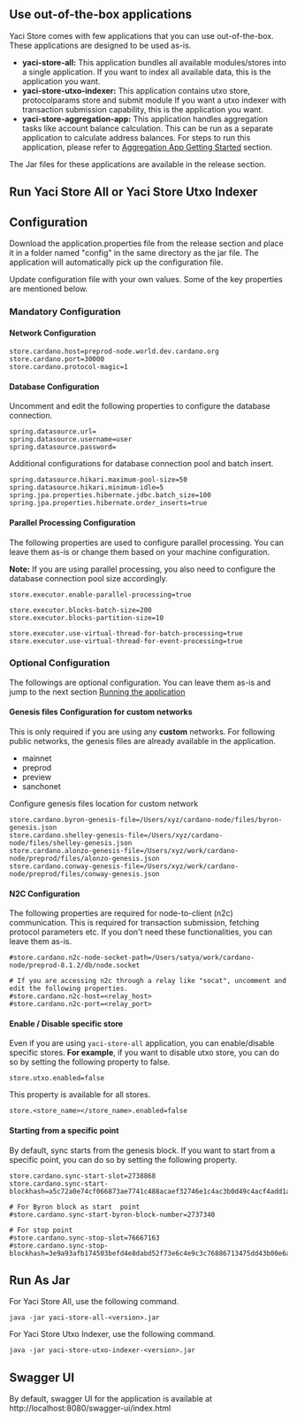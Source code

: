 ## Use out-of-the-box applications

Yaci Store comes with few applications that you can use out-of-the-box. These applications are designed to be used as-is.

- **yaci-store-all:** This application bundles all available modules/stores into a single application. If you want to index all available data, this is the application you want.
- **yaci-store-utxo-indexer:** This application contains utxo store,  protocolparams store and submit module If you want a utxo indexer with transaction submission capability, this is the application you want.
- **yaci-store-aggregation-app:** This application handles aggregation tasks like account balance calculation. This can be run as a separate application to calculate address balances.
For steps to run this application, please refer to [Aggregation App Getting Started](aggregation-app-getting-started.md) section.

The Jar files for these applications are available in the release section.


##  Run Yaci Store All or Yaci Store Utxo Indexer

## Configuration

Download the application.properties file from the release section and place it in a folder named "config" in the same directory as the jar file.
The application will automatically pick up the configuration file.

Update configuration file with your own values. Some of the key properties are mentioned below.

### Mandatory Configuration

#### Network Configuration

```
store.cardano.host=preprod-node.world.dev.cardano.org
store.cardano.port=30000
store.cardano.protocol-magic=1
```

#### Database Configuration

Uncomment and edit the following properties to configure the database connection.

```
spring.datasource.url=
spring.datasource.username=user
spring.datasource.password=
```

Additional configurations for database connection pool and batch insert.

```shell
spring.datasource.hikari.maximum-pool-size=50
spring.datasource.hikari.minimum-idle=5
spring.jpa.properties.hibernate.jdbc.batch_size=100
spring.jpa.properties.hibernate.order_inserts=true
```

#### Parallel Processing Configuration

The following properties are used to configure parallel processing. You can leave them as-is or change them based on
your machine configuration.

**Note:** If you are using parallel processing, you also need to configure the database connection pool size accordingly.

```
store.executor.enable-parallel-processing=true

store.executor.blocks-batch-size=200
store.executor.blocks-partition-size=10

store.executor.use-virtual-thread-for-batch-processing=true
store.executor.use-virtual-thread-for-event-processing=true
```


### Optional Configuration
The followings are optional configuration. You can leave them as-is and jump to the next section [Running the application](#running-the-application)

#### Genesis files Configuration for custom networks

This is only required if you are using any **custom** networks. For following public networks, the genesis files are already available in the application.
- mainnet
- preprod
- preview
- sanchonet


Configure genesis files location for custom network

```
store.cardano.byron-genesis-file=/Users/xyz/cardano-node/files/byron-genesis.json
store.cardano.shelley-genesis-file=/Users/xyz/cardano-node/files/shelley-genesis.json
store.cardano.alonzo-genesis-file=/Users/xyz/work/cardano-node/preprod/files/alonzo-genesis.json
store.cardano.conway-genesis-file=/Users/xyz/work/cardano-node/preprod/files/conway-genesis.json
```

#### N2C Configuration

The following properties are required for node-to-client (n2c) communication. This is required for transaction submission,
fetching protocol parameters etc. If you don't need these functionalities, you can leave them as-is.
```
#store.cardano.n2c-node-socket-path=/Users/satya/work/cardano-node/preprod-8.1.2/db/node.socket

# If you are accessing n2c through a relay like "socat", uncomment and edit the following properties.
#store.cardano.n2c-host=<relay_host>
#store.cardano.n2c-port=<relay_port>
```

#### Enable / Disable specific store

Even if you are using ``yaci-store-all`` application, you can enable/disable specific stores. **For example**, if you want to disable utxo store, you can do so by setting the following property to false.

```
store.utxo.enabled=false
```

This property is available for all stores.

```
store.<store_name></store_name>.enabled=false
```

#### Starting from a specific point

By default, sync starts from the genesis block. If you want to start from a specific point, you can do so by setting the following property.

```
store.cardano.sync-start-slot=2738868
store.cardano.sync-start-blockhash=a5c72a0e74cf066873ae7741c488acaef32746e1c4ac3b0d49c4acf4add1a47c

# For Byron block as start  point
#store.cardano.sync-start-byron-block-number=2737340

# For stop point
#store.cardano.sync-stop-slot=76667163
#store.cardano.sync-stop-blockhash=3e9a93afb174503befd4e8dabd52f73e6c4e9c3c76886713475dd43b00e6acbf
```

## Run As Jar

For Yaci Store All, use the following command.

```shell
java -jar yaci-store-all-<version>.jar
```

For Yaci Store Utxo Indexer, use the following command.
```shell
java -jar yaci-store-utxo-indexer-<version>.jar
```

## Swagger UI

By default, swagger UI for the application is available at http://localhost:8080/swagger-ui/index.html
